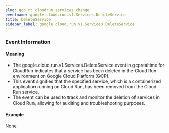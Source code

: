```yaml
--- 
slug: gcp_rt_cloudrun_services_change
eventname: google.cloud.run.v1.Services.DeleteService
title: DeleteService
sidebar_label: google.cloud.run.v1.Services.DeleteService
---
```

                       




### Event Information

#### Meaning

- The google.cloud.run.v1.Services.DeleteService event in gcprealtime for CloudRun indicates that a service has been deleted in the Cloud Run environment on Google Cloud Platform (GCP).
- This event signifies that the specified service, which is a containerized application running on Cloud Run, has been removed from the Cloud Run service.
- The event can be used to track and monitor the deletion of services in Cloud Run, allowing for auditing and troubleshooting purposes.

#### Example

None

 